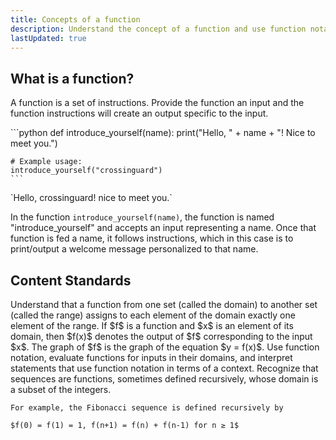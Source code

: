```yaml
---
title: Concepts of a function
description: Understand the concept of a function and use function notation
lastUpdated: true
---
```



## What is a function?

A function is a set of instructions. Provide the function an input and the function instructions will create an output specific to the input.

<Tabs>
  <TabItem label="Function">
    ```python
    def introduce_yourself(name):
      print("Hello, " + name + "! Nice to meet you.")

    # Example usage:
    introduce_yourself("crossinguard")
    ```

  </TabItem>
  <TabItem label="Function Output">
    `Hello, crossinguard! nice to meet you.`

  </TabItem>
</Tabs>

In the function `introduce_yourself(name)`, the function is named "introduce_yourself" and accepts an input representing a name. Once that function is fed a name, it follows instructions, which in this case is to print/output a welcome message personalized to that name.

## Content Standards

<Tabs>
  <TabItem label="HSF.IF.A.1">
    Understand that a function from one set (called the domain) to another set
    (called the range) assigns to each element of the domain exactly one element
    of the range. If $f$ is a function and $x$ is an element of its domain, then
    $f(x)$ denotes the output of $f$ corresponding to the input $x$. The graph
    of $f$ is the graph of the equation $y = f(x)$.
  </TabItem>
  <TabItem label="HSF.IF.A.2">
    Use function notation, evaluate functions for inputs in their domains, and interpret statements that use function notation in terms of a context.
  </TabItem>
  <TabItem label="HSF.IF.A.3">
    Recognize that sequences are functions, sometimes defined recursively, whose domain is a subset of the integers.

    For example, the Fibonacci sequence is defined recursively by

    $f(0) = f(1) = 1, f(n+1) = f(n) + f(n-1) for n ≥ 1$

  </TabItem>
</Tabs>
